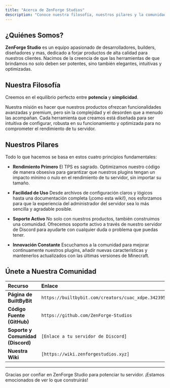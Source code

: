 ```yaml
---
title: "Acerca de ZenForge Studios"
description: "Conoce nuestra filosofía, nuestros pilares y la comunidad detrás de ZenForge Studios."
---
```


## ¿Quiénes Somos?

**ZenForge Studio** es un equipo apasionado de desarrolladores, builders, diseñadores y mas, dedicado a forjar productos de alta calidad para nuestros clientes. Nacimos de la creencia de que las herramientas de que brindamos no solo deben ser potentes, sino también elegantes, intuitivas y optimizadas.

## Nuestra Filosofía

Creemos en el equilibrio perfecto entre **potencia** y **simplicidad**.

Nuestra misión es hacer que nuestros productos ofrezcan funcionalidades avanzadas y premium, pero sin la complejidad y el desorden que a menudo las acompañan. Cada herramienta que creamos está diseñada para ser intuitiva de configurar, robusta en su funcionamiento y optimizada para no comprometer el rendimiento de tu servidor.

## Nuestros Pilares

Todo lo que hacemos se basa en estos cuatro principios fundamentales:

-   **Rendimiento Primero**
    El TPS es sagrado. Optimizamos nuestro código de manera obsesiva para garantizar que nuestros plugins tengan un impacto mínimo o nulo en el rendimiento de tu servidor, sin importar su tamaño.

-   **Facilidad de Uso**
    Desde archivos de configuración claros y lógicos hasta una documentación completa (¡como esta wiki!), nos esforzamos para que la experiencia del administrador del servidor sea lo más sencilla y agradable posible.

-   **Soporte Activo**
    No solo con nuestros productos, también construimos una comunidad. Ofrecemos soporte activo a través de nuestro servidor de Discord para ayudarte con cualquier duda o problema que puedas tener.

-   **Innovación Constante**
    Escuchamos a la comunidad para mejorar continuamente nuestros plugins, añadir nuevas características y mantenerlos actualizados con las últimas versiones de Minecraft.

## Únete a Nuestra Comunidad

| Recurso | Enlace |
| :--- | :--- |
| **Página de BuiltByBit** | `https://builtbybit.com/creators/cuac_xdpe.342395` |
| **Código Fuente (GitHub)** | `https://github.com/ZenForge-Studios` |
| **Soporte y Comunidad (Discord)** | `[Enlace a tu servidor de Discord]` |
| **Nuestra Wiki** | `[https://wiki.zenforgestudios.xyz]` |

---

Gracias por confiar en ZenForge Studio para potenciar tu servidor. ¡Estamos emocionados de ver lo que construirás!